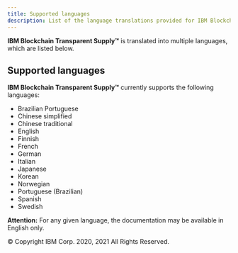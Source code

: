 ```yaml
---
title: Supported languages
description: List of the language translations provided for IBM Blockchain Transparent Supply™.
---
```


<PageDescription>

**IBM Blockchain Transparent Supply™** is translated into multiple languages, which are listed below.

</PageDescription>


## Supported languages

**IBM Blockchain Transparent Supply™** currently supports the following languages:

* Brazilian Portuguese
* Chinese simplified
* Chinese traditional
* English
* Finnish
* French
* German
* Italian
* Japanese
* Korean
* Norwegian
* Portuguese (Brazilian)
* Spanish
* Swedish

**Attention:** For any given language, the documentation may be available in
English only. 

<PageCopyright>© Copyright IBM Corp. 2020, 2021 All Rights Reserved.</PageCopyright>

